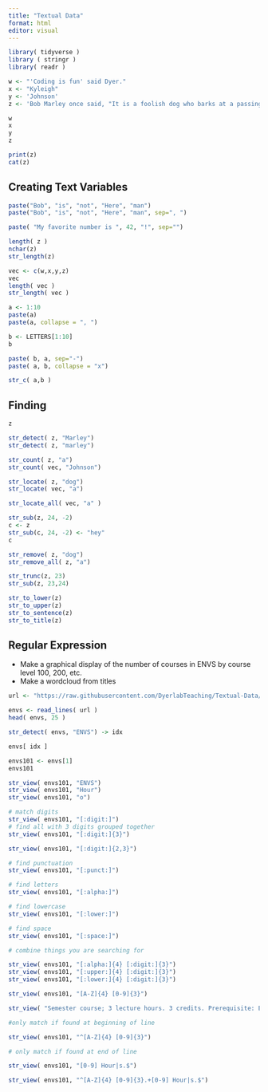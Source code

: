```yaml
---
title: "Textual Data"
format: html
editor: visual
---
```


```r
library( tidyverse )
library ( stringr )
library( readr )

```

```r
w <- "'Coding is fun' said Dyer."
x <- "Kyleigh"
y <- 'Johnson'
z <- 'Bob Marley once said, "It is a foolish dog who barks at a passing bird."'

w
x
y
z

print(z)
cat(z)
```

## Creating Text Variables

```r
paste("Bob", "is", "not", "Here", "man")
paste("Bob", "is", "not", "Here", "man", sep=", ")

paste( "My favorite number is ", 42, "!", sep="")

```

```r
length( z )
nchar(z)
str_length(z)
```

```r
vec <- c(w,x,y,z)
vec
length( vec )
str_length( vec )
```

```r
a <- 1:10
paste(a)
paste(a, collapse = ", ")

b <- LETTERS[1:10]
b

paste( b, a, sep="-")
paste( a, b, collapse = "x")

```

```r
str_c( a,b )

```

## Finding

```r
z

```

```r
str_detect( z, "Marley")
str_detect( z, "marley")
```

```r
str_count( z, "a")
str_count( vec, "Johnson")
```

```r
str_locate( z, "dog")
str_locate( vec, "a")
```
```r
str_locate_all( vec, "a" )

```

```r
str_sub(z, 24, -2)
c <- z
str_sub(c, 24, -2) <- "hey"
c
```
```r
str_remove( z, "dog")
str_remove_all( z, "a")
```

```r
str_trunc(z, 23)
str_sub(z, 23,24)
```

```r
str_to_lower(z)
str_to_upper(z)
str_to_sentence(z)
str_to_title(z)
```

## Regular Expression

- Make a graphical display of the number of courses in ENVS by course level 100, 200, etc.
- Make a wordcloud from titles

```r
url <- "https://raw.githubusercontent.com/DyerlabTeaching/Textual-Data/refs/heads/main/data/ENVSclasses.txt?token=GHSAT0AAAAAACWO27UIA46V72P7DBZEP5EKZYZFFXQ"

envs <- read_lines( url )
head( envs, 25 )

```

```r
str_detect( envs, "ENVS") -> idx

envs[ idx ]
```

```r
envs101 <- envs[1]
envs101
```

```r
str_view( envs101, "ENVS")
str_view( envs101, "Hour")
str_view( envs101, "o")

# match digits
str_view( envs101, "[:digit:]")
# find all with 3 digits grouped together
str_view( envs101, "[:digit:]{3}")

str_view( envs101, "[:digit:]{2,3}")
```

```r
# find punctuation
str_view( envs101, "[:punct:]")
```

```r
# find letters
str_view( envs101, "[:alpha:]")
```

```r
# find lowercase
str_view( envs101, "[:lower:]")

# find space
str_view( envs101, "[:space:]")

```

```r
# combine things you are searching for

str_view( envs101, "[:alpha:]{4} [:digit:]{3}")
str_view( envs101, "[:upper:]{4} [:digit:]{3}")
str_view( envs101, "[:lower:]{4} [:digit:]{3}")
```

```r
str_view( envs101, "[A-Z]{4} [0-9]{3}")

```
```r
str_view( "Semester course; 3 lecture hours. 3 credits. Prerequisite: ENVS 101 or", "[A-Z]{4} [0-9]{3}")

```
```r
#only match if found at beginning of line

str_view( envs101, "^[A-Z]{4} [0-9]{3}")

# only match if found at end of line

str_view( envs101, "[0-9] Hour|s.$")
```

```r
str_view( envs101, "^[A-Z]{4} [0-9]{3}.+[0-9] Hour|s.$")

```

